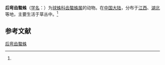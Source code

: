 {{Speciesbox
| name = 后弯齿螯蛛
| status = 
| status_system = 
| image = 
| genus = Enoplognatha
| species = lordosa
| authority = (Zhu et Song, 1992)<ref name='id13048'>{{cite web| url =http://www.bioinfo.cn/db05/BjdwSpecies.php?action=view&id=13048| title =后弯齿螯蛛| work =《中国动物物种编目数据库》| publisher =中国科学院微生物研究所| author =中国科学院动物研究所| accessdate =2009-04-28| deadurl =yes| archiveurl =https://web.archive.org/web/20160305044603/http://www.bioinfo.cn/db05/BjdwSpecies.php?action=view&id=13048| archivedate =2016-03-05}}</ref>
}}

'''后弯齿螯蛛'''（[[学名|学名]]：{{lang|la|''Enoplognatha lordosa''}}）为[[球蛛科|球蛛科]][[齿螯蛛属|齿螯蛛属]]的动物。在[[中国大陆|中国大陆]]，分布于[[江西|江西]]、[[湖北|湖北]]等地，主要生活于草丛中。<ref name='id13048'/>

== 参考文献 ==
{{reflist}}

{{Wikispecies|Enoplognatha lordosa}}
{{Taxonbar|from=Q2383329}}

[[Category:齿螯蛛属|后弯齿螯蛛]]


{{蜘蛛小作品}}
